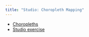 ```yaml
---
title: "Studio: Choropleth Mapping"
---
```


- [Choropleths](choro.qmd)
- [Studio exercise](studio.qmd)
